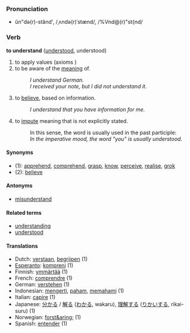 === Pronunciation ===
*ŭn"də(r)-stănd', /ˌʌndə(r)ˈstænd/, /%Vnd@(r)"st{nd/

=== Verb ===

'''to understand''' ([[understood]], understood)
# to apply values (axioms )
# to be aware of the [[meaning]] of.
#: ''I understand German.''
#: ''I received your note, but I did not understand it.''
# to [[believe]], based on information.
#: ''I understand that you have information for me.''
# to [[impute]] meaning that is not explicitly stated.
#: In this sense, the word is usually used in the past participle:
#: ''In the imperative mood, the word "you" is usually understood.''

==== Synonyms ====
*(1): [[apprehend]], [[comprehend]], [[grasp]], [[know]], [[perceive]], [[realise]], [[grok]]
*(2): [[believe]]

==== Antonyms ====
*[[misunderstand]]

==== Related terms ====
*[[understanding]]
*[[understood]]

==== Translations ====
*Dutch: [[verstaan]], [[begrijpen]] (1)
*[[Esperanto]]: [[kompreni]] (1)
*Finnish: [[ymmärtää]] (1)
*French: [[comprendre]] (1)
*German: [[verstehen]] (1)
*Indonesian: [[mengerti]], [[paham]], [[paham|memahami]] (1)
*Italian: [[capire]] (1)
*Japanese: [[分かる]] / [[解る]] ([[わかる]], wakaru), [[理解]]する ([[りかい]]する, rikai-suru) (1)
*Norwegian: [[forst&aring;]] (1)
*Spanish: [[entender]] (1)